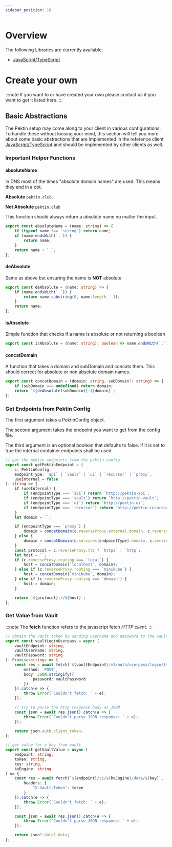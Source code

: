 ```yaml
---
sidebar_position: 10
---
```


# Overview

The following Libraries are currently available:

-   [JavaScript/TypeScript](./js-ts)

# Create your own

:::note
If you want to or have created your own please contact us if you want to get it listed here.
:::

## Basic Abstractions

The Pektin setup may come along to your client in various configurations. To handle these without loosing your mind, this section will tell you more about some basic abstractions that are implemented in the reference client [JavaScript/TypeScript](./js-ts) and should be implemented by other clients as well.

### Important Helper Functions

#### absoluteName

In DNS most of the times "absolute domain names" are used.
This means they end in a dot.

**Absolute**
`pektin.club.`

**Not Absolute**
`pektin.club`

This function should always return a absolute name no matter the input.

```ts
export const absoluteName = (name: string) => {
    if (typeof name !== `string`) return name;
    if (name.endsWith(`.`)) {
        return name;
    }
    return name + `.`;
};
```

#### deAbsolute

Same as above but ensuring the name is **NOT** absolute

```ts
export const deAbsolute = (name: string) => {
    if (name.endsWith(`.`)) {
        return name.substring(0, name.length - 1);
    }
    return name;
};
```

#### isAbsolute

Simple function that checks if a name is absolute or not returning a boolean

```ts
export const isAbsolute = (name: string): boolean => name.endsWith(`.`);
```

#### concatDomain

A function that takes a domain and subDomain and concats them.
This should correct for absolute or non absolute domain names.

```ts
export const concatDomain = (domain: string, subDomain?: string) => {
    if (subDomain === undefined) return domain;
    return `${deAbsolute(subDomain)}.${domain}`;
};
```

### Get Endpoints from Pektin Config

The first argument takes a PektinConfig object.

The second argument takes the endpoint you want to get from the config file.

The third argument is an optional boolean that defaults to false. If it is set to true the internal container endpoints shall be used.

```ts
// get the pektin endpoints from the pektin config
export const getPektinEndpoint = (
    c: PektinConfig,
    endpointType: `api` | `vault` | `ui` | `recursor` | `proxy`,
    useInternal = false
): string => {
    if (useInternal) {
        if (endpointType === `api`) return `http://pektin-api`;
        if (endpointType === `vault`) return `http://pektin-vault`;
        if (endpointType === `ui`) return `http://pektin-ui`;
        if (endpointType === `recursor`) return `http://pektin-recursor`;
    }
    let domain = ``;

    if (endpointType === `proxy`) {
        domain = concatDomain(c.reverseProxy.external.domain, c.reverseProxy.external.subDomain);
    } else {
        domain = concatDomain(c.services[endpointType].domain, c.services[endpointType].subDomain);
    }
    const protocol = c.reverseProxy.tls ? `https` : `http`;
    let host = ``;
    if (c.reverseProxy.routing === `local`) {
        host = concatDomain(`localhost`, domain);
    } else if (c.reverseProxy.routing === `minikube`) {
        host = concatDomain(`minikube`, domain);
    } else if (c.reverseProxy.routing === `domain`) {
        host = domain;
    }

    return `${protocol}://${host}`;
};
```

### Get Value from Vault

:::note
The **fetch** function refers to the javascript fetch _HTTP client_.
:::

```ts
// obtain the vault token by sending username and password to the vault endpoint
export const vaultLoginUserpass = async (
    vaultEndpoint: string,
    vaultUsername: string,
    vaultPassword: string
): Promise<string> => {
    const res = await fetch(`${vaultEndpoint}/v1/auth/userpass/login/${vaultUsername}`, {
        method: `POST`,
        body: JSON.stringify({
            password: vaultPassword
        })
    }).catch(e => {
        throw Error(`Couldn't fetch: ` + e);
    });

    // try to parse the http response body as JSON
    const json = await res.json().catch(e => {
        throw Error(`Couldn't parse JSON response: ` + e);
    });

    return json.auth.client_token;
};
```

```ts
// get value for a key from vault
export const getVaultValue = async (
    endpoint: string,
    token: string,
    key: string,
    kvEngine: string
) => {
    const res = await fetch(`${endpoint}/v1/${kvEngine}/data/${key}`, {
        headers: {
            "X-Vault-Token": token
        }
    }).catch(e => {
        throw Error(`Couldn't fetch: ` + e);
    });

    const json = await res.json().catch(e => {
        throw Error(`Couldn't parse JSON response: ` + e);
    });

    return json?.data?.data;
};
```
